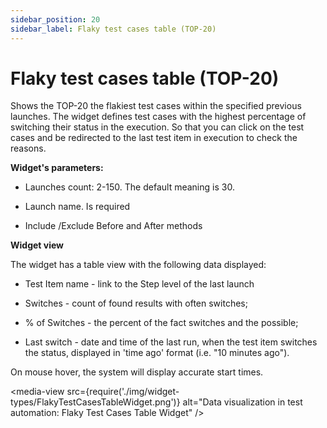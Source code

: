 ```yaml
---
sidebar_position: 20
sidebar_label: Flaky test cases table (TOP-20)
---
```


# Flaky test cases table (TOP-20)
Shows the TOP-20 the flakiest test cases within the specified previous launches. The widget defines test cases with the highest percentage of switching their status in the execution. So that you can click on the test cases and be redirected to the last test item in execution to check the reasons.

**Widget's parameters:**

- Launches count: 2-150. The default meaning is 30.

- Launch name. Is required

- Include /Exclude  Before and After methods

**Widget view**

The widget has a table view with the following data displayed:

- Test Item name - link to the Step level of the last launch

- Switches - count of found results with often switches;

- % of Switches - the percent of the fact switches and the possible;

- Last switch - date and time of the last run, when the test item switches the status, displayed in 'time ago' format (i.e. "10 minutes ago").

On mouse hover, the system will display accurate start times.

<media-view src={require('./img/widget-types/FlakyTestCasesTableWidget.png')} alt="Data visualization in test automation: Flaky Test Cases Table Widget" />
